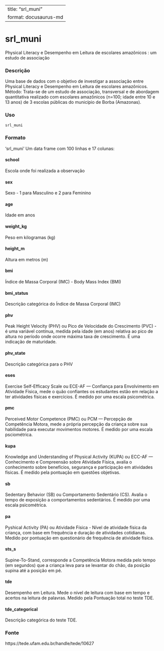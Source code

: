 
---
title: "srl_muni"
format: docusaurus-md
---

# srl_muni

Physical Literacy e Desempenho em Leitura de escolares amazônicos : um estudo de associação

### Descrição

Uma base de dados com o objetivo de investigar a associação entre Physical Literacy e Desempenho em Leitura de escolares amazônicos. Método: Trata-se de um estudo de associação, transversal e de abordagem quantitativa realizado com escolares amazônicos (n=100; idade entre 10 e 13 anos) de 3 escolas públicas do município de Borba (Amazonas).

### Uso

```r
srl_muni
```

### Formato

‘srl_muni’ Um data frame com 100 linhas e 17 colunas:

#### school

Escola onde foi realizada a observação

#### sex

Sexo - 1 para Masculino e 2 para Feminino

#### age

Idade em anos

#### weight_kg

Peso em kilogramas (kg)

#### height_m

Altura em metros (m)

#### bmi

Índice de Massa Corporal (IMC) - Body Mass Index (BMI)

#### bmi_status

Descrição categórica do Índice de Massa Corporal (IMC)

#### phv

Peak Height Velocity (PHV) ou Pico de Velocidade do Crescimento (PVC) - é uma variável contínua, medida pela idade (em anos) relativa ao pico de altura no período onde ocorre máxima taxa de crescimento. É uma indicação de maturidade.

#### phv_state

Descrição categórica para o PHV

#### eses

Exercise Self-Efficacy Scale ou ECE-AF — Confiança para Envolvimento em Atividade Física, mede o quão confiantes os estudantes estão em relação a ter atividades físicas e exercícios. É medido por uma escala psicométrica.


#### pmc

Perceived Motor Competence (PMC) ou PCM — Percepção de Competência Motora, mede a própria percepção da criança sobre sua habilidade para executar movimentos motores. É medido por uma escala psciométrica.

#### kupa

Knowledge and Understanding of Physical Activity (KUPA) ou  ECC-AF — Conhecimento e Compreensão sobre Atividade Física, avalia o conhecimento sobre benefícios, segurança e participação em atividades físicas. É medido pela pontuação em questões objetivas.

#### sb

Sedentary Behavior (SB) ou Comportamento Sedentário (CS). Avalia o tempo de exposição a comportamentos sedentários. É medido por uma escala psicométrica.


#### pa

Pyshical Activity (PA) ou Atividade Física - Nível de atividade física da criança, com base em frequência e duração de atividades cotidianas. Medido por pontuação em questionário de frequência de atividade física.

#### sts_s

Supine-To-Stand, corresponde a Competência Motora medida pelo tempo (em segundos) que a criança leva para se levantar do chão, da posição supina até a posição em pé.

#### tde

Desempenho em Leitura. Mede o nível de leitura com base em tempo e acertos na leitura de palavras. Medido pela Pontuação total no teste TDE.

#### tde_categorical

Descrição categórica do teste TDE.

### Fonte

https://tede.ufam.edu.br/handle/tede/10627
